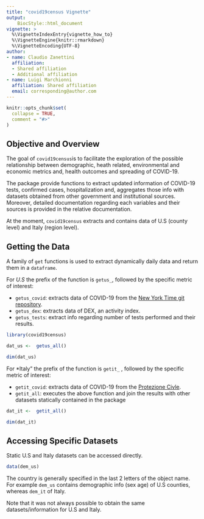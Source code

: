 ```yaml
---
title: "covid19census Vignette"
output:
    BiocStyle::html_document
vignette: >
  %\VignetteIndexEntry{vignette_how_to}
  %\VignetteEngine{knitr::rmarkdown}
  %\VignetteEncoding{UTF-8}
author:
- name: Claudio Zanettini
  affiliation: 
  - Shared affiliation
  - Additional affiliation
- name: Luigi Marchionni
  affiliation: Shared affiliation
  email: corresponding@author.com
---
```


```r
knitr::opts_chunk$set(
  collapse = TRUE,
  comment = "#>"
)
```

## Objective and Overview

The goal of `covid19census`is to facilitate the exploration of the possible relationship between demographic, heath related, environmental and economic metrics and, health outcomes and spreading of COVID-19. 

The package provide functions to extract updated information of COVID-19 tests, confirmed cases, hospitalization and, aggregates those info with datasets obtained from other government and institutional sources.  Moreover, detailed documentation regarding each variables and their sources is provided in the relative documentation.

At the moment, `covid19census` extracts and contains data of U.S (county level) and Italy (region level).


## Getting the Data

A family of `get` functions is used to extract dynamically daily data and return them in a `dataframe`.

For *U.S* the prefix of the function is `getus_`, followed by the specific metric of interest:

  * `getus_covid`: extracts data of COVID-19 from the [New York Time git repository](https://github.com/nytimes/covid-19-data).
  * `getus_dex`: extracts data of DEX, an activity index.
  * `getus_tests`: extract info regarding number of tests performed and their results.


```r
library(covid19census)

dat_us <-  getus_all()

dim(dat_us)
```
For *Italy" the prefix of the function is `getit_` , followed by the specific metric of interest:

  * `getit_covid`: extracts data of COVID-19 from the [Protezione Civle]( "https://raw.githubusercontent.com/pcm-dpc/COVID-19/master/dati-regioni/dpc-covid19-ita-regioni.csv").
  * `getit_all`: executes the above function and join the results with other datasets statically contained in the package
  
```r
dat_it <-  getit_all()

dim(dat_it)
```


## Accessing Specific Datasets


Static U.S and Italy datasets can be accessed directly.

```r
data(dem_us)
```

The country is generally specified in the last 2 letters of the object name. For example `dem_us` contains demographic info (sex age) of U.S counties, whereas `dem_it` of Italy. 

Note that it was not always possible to obtain the same datasets/information for U.S and Italy.
































